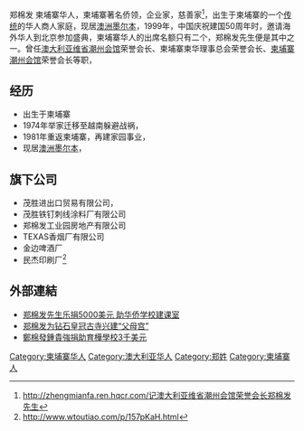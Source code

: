 
{{Infobox Politician
| name          = 郑棉发
| image         =
| caption       = 
| order         =  
| office        = 
| term_start    = 
| term_end      = 
| predecessor   = 
| successor     = 
| office2        = 
| term_start2    = 
| term_end2      = 
| predecessor2   = 
| successor2     = 
| office3   =
| term_start3    = 
| term_end3      = 
| predecessor3   = 
| successor3     = 
| birth_date    = 
| birth_place   = 
| nationality   = [[柬埔寨华人|柬埔寨华人]]、[[澳大利亚华人|澳大利亚华人]]
| death_date    = 
| death_place   = 
| party         = 
| religion
| relations     = 
| residence     = 
| alma_mater    = 
| occupation    = 
| religion      = [[佛教|佛教]] [[道教|道教]]
| signature     = 
| website       = 
| footnotes     = 
}}
{{Contains Khmer text}}


郑棉发 柬埔寨华人，柬埔寨著名侨领，企业家，慈善家<ref>http://zhengmianfa.ren.hqcr.com/记澳大利亚维省潮州会馆荣誉会长郑棉发先生{{Dead link|date=2020年8月 |bot=InternetArchiveBot |fix-attempted=yes }}</ref>，出生于柬埔寨的一个[[传统|传统]]的华人商人家庭，现居[[澳洲|澳洲]][[墨尔本|墨尔本]]，1999年，中国庆祝建国50周年时，邀请海外华人到北京参加盛典，柬埔寨华人的出席名额只有二个，郑棉发先生便是其中之一。曾任[[澳大利亚|澳大利亚]][[维省|维省]][[潮州会馆|潮州会馆]]荣誉会长、柬埔寨柬华理事总会荣誉会长、[[柬埔寨潮州会馆|柬埔寨潮州会馆]]荣誉会长等职，
==经历==
*出生于柬埔寨
*1974年举家迁移至越南躲避战祸，
*1981年重返柬埔寨，再建家园事业，
*现居[[澳洲|澳洲]][[墨尔本|墨尔本]]，

==旗下公司==
*茂胜进出口贸易有限公司，
*茂胜铁钉刺线涂料厂有限公司
*郑棉发工业园房地产有限公司
*TEXAS香烟厂有限公司
*金边啤酒厂
*民杰印刷厂<ref>http://www.wtoutiao.com/p/157pKaH.html{{Dead link|date=2018年6月 |bot=InternetArchiveBot |fix-attempted=no }}</ref>

==外部連結==
*[http://www.jinbianwanbao.com/List.asp?ID=17606 郑棉发先生乐捐5000美元 助华侨学校建课室]{{dead link|date=2018年4月 |bot=InternetArchiveBot |fix-attempted=yes }}
*[http://www.khmernavi.com/forum.php?mod=viewthread&tid=11387&extra=page%3D1 郑棉发为钻石皇冠古寺兴建“父母宫”]{{dead link|date=2018年4月 |bot=InternetArchiveBot |fix-attempted=yes }}
*[http://www.camsinchew.com/node/8081 鄭棉發鍾貴強捐助育樺學校3千美元]

[[Category:柬埔寨华人|Category:柬埔寨华人]]
[[Category:澳大利亚华人|Category:澳大利亚华人]]
[[Category:郑姓|Category:郑姓]]
[[Category:柬埔寨人|Category:柬埔寨人]]